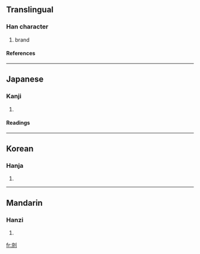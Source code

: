 ==Translingual==
===Han character===
{{Han char|rn=18|rad=刀|as=08|sn=10|four=|canj=卜火中弓 (YFLN)}}
# brand
====References====
{{Han ref|kx=0141.310|dkj=02058|dj=0321.100|hdz=10345.120|uh=5260|ud=21088}}
----
==Japanese==
===Kanji===
{{ja-kanji|grade=|rs=刀08}}
# {{defn|Japanese}}
====Readings====
{{ja-readings|on=[[けい]] (kei), [[しゃう]] (shau), [[りゃう]] (ryau)|kun=[[いれずみ]] (irezumi), [[かすめとる]] (kasumetoru)}}
----
==Korean==
===Hanja===
{{ko-hanja|hangeul=[[경]], [[량]], 략|rv=gyeong, ryang, ryak|mr=kyŏng, ryang, ryak}}
# {{defn|Korean}}
----
==Mandarin==
===Hanzi===
{{cmn-hanzi|pin=[[qíng]] (qing2)|wg=ch'ing<sup>2</sup>}}
# {{defn|Mandarin}}

[[fr:剠]]